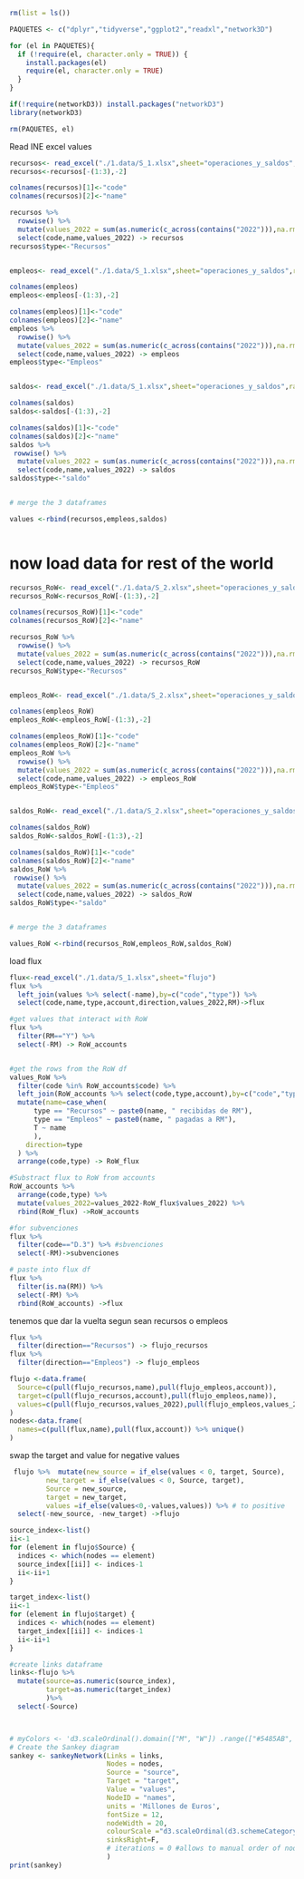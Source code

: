 ```r
rm(list = ls())

PAQUETES <- c("dplyr","tidyverse","ggplot2","readxl","network3D")

for (el in PAQUETES){
  if (!require(el, character.only = TRUE)) {
    install.packages(el)
    require(el, character.only = TRUE)
  }
}

if(!require(networkD3)) install.packages("networkD3")
library(networkD3)

rm(PAQUETES, el)
```
Read INE excel values
```r
recursos<- read_excel("./1.data/S_1.xlsx",sheet="operaciones_y_saldos",range="B8:CY37")
recursos<-recursos[-(1:3),-2]

colnames(recursos)[1]<-"code"
colnames(recursos)[2]<-"name"

recursos %>% 
  rowwise() %>% 
  mutate(values_2022 = sum(as.numeric(c_across(contains("2022"))),na.rm=T)) %>% 
  select(code,name,values_2022) -> recursos
recursos$type<-"Recursos"


empleos<- read_excel("./1.data/S_1.xlsx",sheet="operaciones_y_saldos",range="B39:CY78")

colnames(empleos)
empleos<-empleos[-(1:3),-2]

colnames(empleos)[1]<-"code"
colnames(empleos)[2]<-"name"
empleos %>% 
  rowwise() %>% 
  mutate(values_2022 = sum(as.numeric(c_across(contains("2022"))),na.rm=T)) %>% 
  select(code,name,values_2022) -> empleos
empleos$type<-"Empleos"


saldos<- read_excel("./1.data/S_1.xlsx",sheet="operaciones_y_saldos",range="B80:CY97")

colnames(saldos)
saldos<-saldos[-(1:3),-2]

colnames(saldos)[1]<-"code"
colnames(saldos)[2]<-"name"
saldos %>% 
 rowwise() %>% 
  mutate(values_2022 = sum(as.numeric(c_across(contains("2022"))),na.rm=T)) %>% 
  select(code,name,values_2022) -> saldos
saldos$type<-"saldo"


# merge the 3 dataframes

values <-rbind(recursos,empleos,saldos)



```

# now load data for rest of the world
```r
recursos_RoW<- read_excel("./1.data/S_2.xlsx",sheet="operaciones_y_saldos",range="B8:CY39")
recursos_RoW<-recursos_RoW[-(1:3),-2]

colnames(recursos_RoW)[1]<-"code"
colnames(recursos_RoW)[2]<-"name"

recursos_RoW %>% 
  rowwise() %>% 
  mutate(values_2022 = sum(as.numeric(c_across(contains("2022"))),na.rm=T)) %>% 
  select(code,name,values_2022) -> recursos_RoW
recursos_RoW$type<-"Recursos"


empleos_RoW<- read_excel("./1.data/S_2.xlsx",sheet="operaciones_y_saldos",range="B41:CY80")

colnames(empleos_RoW)
empleos_RoW<-empleos_RoW[-(1:3),-2]

colnames(empleos_RoW)[1]<-"code"
colnames(empleos_RoW)[2]<-"name"
empleos_RoW %>% 
  rowwise() %>% 
  mutate(values_2022 = sum(as.numeric(c_across(contains("2022"))),na.rm=T)) %>% 
  select(code,name,values_2022) -> empleos_RoW
empleos_RoW$type<-"Empleos"


saldos_RoW<- read_excel("./1.data/S_2.xlsx",sheet="operaciones_y_saldos",range="B82:CY89")

colnames(saldos_RoW)
saldos_RoW<-saldos_RoW[-(1:3),-2]

colnames(saldos_RoW)[1]<-"code"
colnames(saldos_RoW)[2]<-"name"
saldos_RoW %>% 
 rowwise() %>% 
  mutate(values_2022 = sum(as.numeric(c_across(contains("2022"))),na.rm=T)) %>% 
  select(code,name,values_2022) -> saldos_RoW
saldos_RoW$type<-"saldo"


# merge the 3 dataframes

values_RoW <-rbind(recursos_RoW,empleos_RoW,saldos_RoW)


```



load flux
```r
flux<-read_excel("./1.data/S_1.xlsx",sheet="flujo")
flux %>% 
  left_join(values %>% select(-name),by=c("code","type")) %>% 
  select(code,name,type,account,direction,values_2022,RM)->flux


```


```r
#get values that interact with RoW
flux %>% 
  filter(RM=="Y") %>% 
  select(-RM) -> RoW_accounts


#get the rows from the RoW df
values_RoW %>% 
  filter(code %in% RoW_accounts$code) %>% 
  left_join(RoW_accounts %>% select(code,type,account),by=c("code","type")) %>% 
  mutate(name=case_when(
      type == "Recursos" ~ paste0(name, " recibidas de RM"),
      type == "Empleos" ~ paste0(name, " pagadas a RM"),
      T ~ name
      ),
    direction=type
  ) %>% 
  arrange(code,type) -> RoW_flux

#Substract flux to RoW from accounts
RoW_accounts %>% 
  arrange(code,type) %>% 
  mutate(values_2022=values_2022-RoW_flux$values_2022) %>% 
  rbind(RoW_flux) ->RoW_accounts

#for subvenciones
flux %>% 
  filter(code=="D.3") %>% #sbvenciones 
  select(-RM)->subvenciones

# paste into flux df
flux %>% 
  filter(is.na(RM)) %>% 
  select(-RM) %>% 
  rbind(RoW_accounts) ->flux
```

tenemos que dar la vuelta segun sean recursos o empleos
```r
flux %>% 
  filter(direction=="Recursos") -> flujo_recursos
flux %>% 
  filter(direction=="Empleos") -> flujo_empleos

flujo <-data.frame(
  Source=c(pull(flujo_recursos,name),pull(flujo_empleos,account)),
  target=c(pull(flujo_recursos,account),pull(flujo_empleos,name)),
  values=c(pull(flujo_recursos,values_2022),pull(flujo_empleos,values_2022))
)
nodes<-data.frame(
  names=c(pull(flux,name),pull(flux,account)) %>% unique()
)
```

swap the target and value for negative values
```r
 flujo %>%  mutate(new_source = if_else(values < 0, target, Source),
         new_target = if_else(values < 0, Source, target),
         Source = new_source,
         target = new_target,
         values =if_else(values<0,-values,values)) %>% # to positive 
  select(-new_source, -new_target) ->flujo
```


```r

source_index<-list()
ii<-1
for (element in flujo$Source) {
  indices <- which(nodes == element)
  source_index[[ii]] <- indices-1
  ii<-ii+1
}

target_index<-list()
ii<-1
for (element in flujo$target) {
  indices <- which(nodes == element)
  target_index[[ii]] <- indices-1
  ii<-ii+1
}

#create links dataframe
links<-flujo %>%
  mutate(source=as.numeric(source_index),
         target=as.numeric(target_index)
         )%>%
  select(-Source)



# myColors <- 'd3.scaleOrdinal().domain(["M", "W"]) .range(["#5485AB", "#BA4682"])'
# Create the Sankey diagram
sankey <- sankeyNetwork(Links = links, 
                        Nodes = nodes, 
                        Source = "source", 
                        Target = "target", 
                        Value = "values", 
                        NodeID = "names",
                        units = 'Millones de Euros', 
                        fontSize = 12, 
                        nodeWidth = 20,
                        colourScale ="d3.scaleOrdinal(d3.schemeCategory20)",
                        sinksRight=F,
                        # iterations = 0 #allows to manual order of nodes as in the nodes df
                        )
print(sankey)

```

